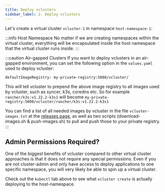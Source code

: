 ```yaml
---
title: Deploy vclusters
sidebar_label: 2. Deploy vclusters
---
```



Let's create a virtual cluster `vcluster-1` in namespace `host-namespace-1`:

<DeploySegment/>

:::info Host Namespace
No matter if we are creating namespaces within the virtual cluster, everything will be encapsulated inside the host namespace that the virtual cluster runs inside.
:::

:::caution Air-gapped Clusters
If you want to deploy vclusters in an air-gapped environment, you can set the following option in the `values.yaml` used to deploy vcluster:
```
defaultImageRegistry: my-private-registry:5000/vcluster/
```
This will tell vcluster to prepend the above image registry to all images used by vcluster, such as syncer, k3s, coredns etc. So for example `rancher/k3s:v1.22.2-k3s1` will become `my-private-registry:5000/vcluster/rancher/k3s:v1.22.2-k3s1`

You can find a list of all needed images by vcluster in the file `vcluster-images.txt` at the [releases page](https://github.com/loft-sh/vcluster/releases), as well as two scripts (download-images.sh & push-images.sh) to pull and push those to your private registry. 
:::


## Admin Permissions Required?
One of the biggest benefits of vcluster compared to other virtual cluster approaches is that it does not require any special permissions. Even if you are not cluster-admin and only have access to deploy applications to one specific namespace, you will very likely be able to spin up a virtual cluster.

Check out the `kubectl` tab above to see what `vcluster create` is actually deploying to the host-namespace.
